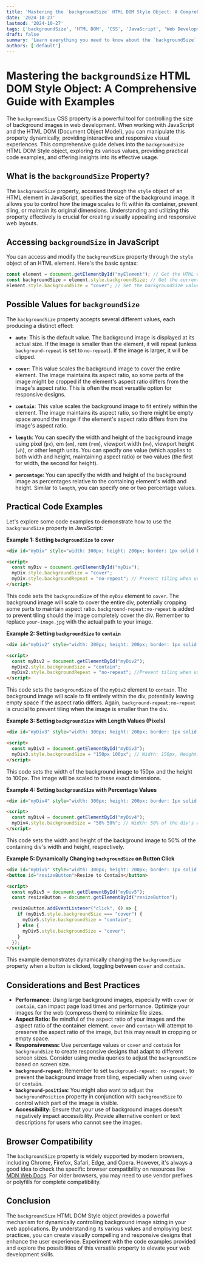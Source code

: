 ```yaml
---
title: 'Mastering the `backgroundSize` HTML DOM Style Object: A Comprehensive Guide with Examples'
date: '2024-10-27'
lastmod: '2024-10-27'
tags: ['backgroundSize', 'HTML DOM', 'CSS', 'JavaScript', 'Web Development', 'Front-end Development', 'Style Object']
draft: false
summary: 'Learn everything you need to know about the `backgroundSize` HTML DOM Style object. Explore its properties, values, and practical code examples to dynamically control background image sizing in your web applications.'
authors: ['default']
---
```


# Mastering the `backgroundSize` HTML DOM Style Object: A Comprehensive Guide with Examples

The `backgroundSize` CSS property is a powerful tool for controlling the size of background images in web development.  When working with JavaScript and the HTML DOM (Document Object Model), you can manipulate this property dynamically, providing interactive and responsive visual experiences. This comprehensive guide delves into the `backgroundSize` HTML DOM Style object, exploring its various values, providing practical code examples, and offering insights into its effective usage.

## What is the `backgroundSize` Property?

The `backgroundSize` property, accessed through the `style` object of an HTML element in JavaScript, specifies the size of the background image.  It allows you to control how the image scales to fit within its container, prevent tiling, or maintain its original dimensions.  Understanding and utilizing this property effectively is crucial for creating visually appealing and responsive web layouts.

##  Accessing `backgroundSize` in JavaScript

You can access and modify the `backgroundSize` property through the `style` object of an HTML element.  Here's the basic syntax:

```javascript
const element = document.getElementById("myElement"); // Get the HTML element
const backgroundSize = element.style.backgroundSize; // Get the current backgroundSize value
element.style.backgroundSize = "cover"; // Set the backgroundSize value
```

## Possible Values for `backgroundSize`

The `backgroundSize` property accepts several different values, each producing a distinct effect:

*   **`auto`**: This is the default value. The background image is displayed at its actual size. If the image is smaller than the element, it will repeat (unless `background-repeat` is set to `no-repeat`). If the image is larger, it will be clipped.

*   **`cover`**: This value scales the background image to cover the entire element. The image maintains its aspect ratio, so some parts of the image might be cropped if the element's aspect ratio differs from the image's aspect ratio. This is often the most versatile option for responsive designs.

*   **`contain`**:  This value scales the background image to fit entirely within the element. The image maintains its aspect ratio, so there might be empty space around the image if the element's aspect ratio differs from the image's aspect ratio.

*   **`length`**:  You can specify the width and height of the background image using pixel (`px`), em (`em`), rem (`rem`), viewport width (`vw`), viewport height (`vh`), or other length units. You can specify one value (which applies to both width and height, maintaining aspect ratio) or two values (the first for width, the second for height).

*   **`percentage`**: You can specify the width and height of the background image as percentages relative to the containing element's width and height. Similar to `length`, you can specify one or two percentage values.

## Practical Code Examples

Let's explore some code examples to demonstrate how to use the `backgroundSize` property in JavaScript:

**Example 1: Setting `backgroundSize` to `cover`**

```html
<div id="myDiv" style="width: 300px; height: 200px; border: 1px solid black; background-image: url('your-image.jpg');"></div>

<script>
  const myDiv = document.getElementById("myDiv");
  myDiv.style.backgroundSize = "cover";
  myDiv.style.backgroundRepeat = "no-repeat"; // Prevent tiling when using cover.
</script>
```

This code sets the `backgroundSize` of the `myDiv` element to `cover`. The background image will scale to cover the entire div, potentially cropping some parts to maintain aspect ratio. `background-repeat:no-repeat` is added to prevent tiling should the image completely cover the div.  Remember to replace `your-image.jpg` with the actual path to your image.

**Example 2: Setting `backgroundSize` to `contain`**

```html
<div id="myDiv2" style="width: 300px; height: 200px; border: 1px solid black; background-image: url('your-image.jpg');"></div>

<script>
  const myDiv2 = document.getElementById("myDiv2");
  myDiv2.style.backgroundSize = "contain";
  myDiv2.style.backgroundRepeat = "no-repeat"; //Prevent tiling when using contain.
</script>
```

This code sets the `backgroundSize` of the `myDiv2` element to `contain`. The background image will scale to fit entirely within the div, potentially leaving empty space if the aspect ratio differs.  Again,  `background-repeat:no-repeat` is crucial to prevent tiling when the image is smaller than the div.

**Example 3: Setting `backgroundSize` with Length Values (Pixels)**

```html
<div id="myDiv3" style="width: 300px; height: 200px; border: 1px solid black; background-image: url('your-image.jpg');"></div>

<script>
  const myDiv3 = document.getElementById("myDiv3");
  myDiv3.style.backgroundSize = "150px 100px"; // Width: 150px, Height: 100px
</script>
```

This code sets the width of the background image to 150px and the height to 100px. The image will be scaled to these exact dimensions.

**Example 4: Setting `backgroundSize` with Percentage Values**

```html
<div id="myDiv4" style="width: 300px; height: 200px; border: 1px solid black; background-image: url('your-image.jpg');"></div>

<script>
  const myDiv4 = document.getElementById("myDiv4");
  myDiv4.style.backgroundSize = "50% 50%"; // Width: 50% of the div's width, Height: 50% of the div's height
</script>
```

This code sets the width and height of the background image to 50% of the containing div's width and height, respectively.

**Example 5: Dynamically Changing `backgroundSize` on Button Click**

```html
<div id="myDiv5" style="width: 300px; height: 200px; border: 1px solid black; background-image: url('your-image.jpg'); background-size: cover; background-repeat: no-repeat;"></div>
<button id="resizeButton">Resize to Contain</button>

<script>
  const myDiv5 = document.getElementById("myDiv5");
  const resizeButton = document.getElementById("resizeButton");

  resizeButton.addEventListener("click", () => {
    if (myDiv5.style.backgroundSize === "cover") {
      myDiv5.style.backgroundSize = "contain";
    } else {
      myDiv5.style.backgroundSize = "cover";
    }
  });
</script>
```

This example demonstrates dynamically changing the `backgroundSize` property when a button is clicked, toggling between `cover` and `contain`.

## Considerations and Best Practices

*   **Performance:**  Using large background images, especially with `cover` or `contain`, can impact page load times and performance. Optimize your images for the web (compress them) to minimize file sizes.
*   **Aspect Ratio:** Be mindful of the aspect ratio of your images and the aspect ratio of the container element.  `cover` and `contain` will attempt to preserve the aspect ratio of the image, but this may result in cropping or empty space.
*   **Responsiveness:**  Use percentage values or `cover` and `contain` for `backgroundSize` to create responsive designs that adapt to different screen sizes.  Consider using media queries to adjust the `backgroundSize` based on screen size.
*   **`background-repeat`:** Remember to set `background-repeat: no-repeat;` to prevent the background image from tiling, especially when using `cover` or `contain`.
*   **`background-position`:** You might also want to adjust the `backgroundPosition` property in conjunction with `backgroundSize` to control which part of the image is visible.
*   **Accessibility:**  Ensure that your use of background images doesn't negatively impact accessibility.  Provide alternative content or text descriptions for users who cannot see the images.

## Browser Compatibility

The `backgroundSize` property is widely supported by modern browsers, including Chrome, Firefox, Safari, Edge, and Opera. However, it's always a good idea to check the specific browser compatibility on resources like [MDN Web Docs](https://developer.mozilla.org/en-US/docs/Web/CSS/background-size).  For older browsers, you may need to use vendor prefixes or polyfills for complete compatibility.

## Conclusion

The `backgroundSize` HTML DOM Style object provides a powerful mechanism for dynamically controlling background image sizing in your web applications. By understanding its various values and employing best practices, you can create visually compelling and responsive designs that enhance the user experience.  Experiment with the code examples provided and explore the possibilities of this versatile property to elevate your web development skills.